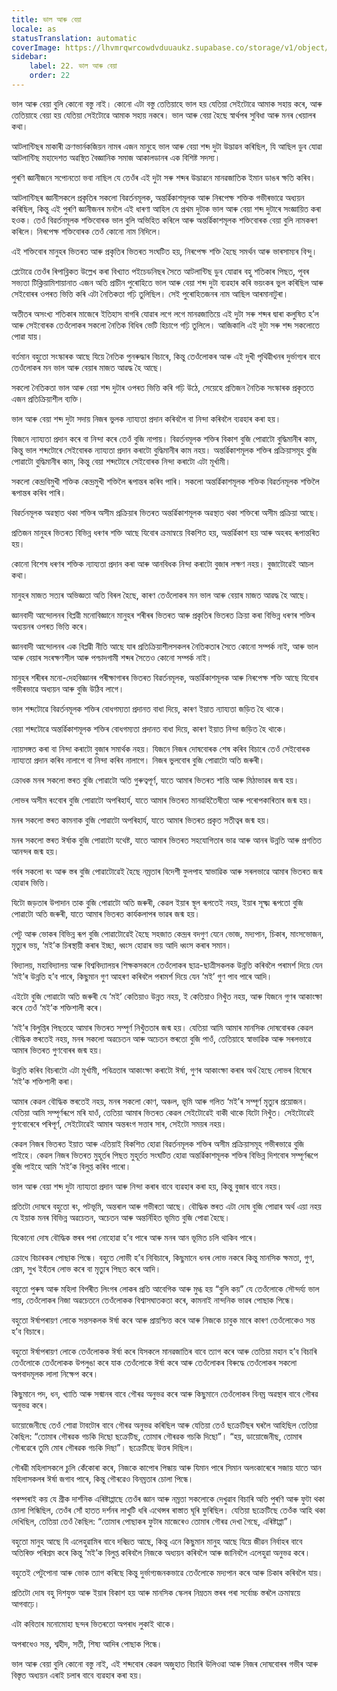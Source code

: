 ```yaml
---
title: ভাল আৰু বেয়া
locale: as
statusTranslation: automatic
coverImage: https://lhvmrqwrcowdvduuaukz.supabase.co/storage/v1/object/public/strapi-uploads/small_cover-educacion-fundamental.webp-2d51a7828a2b1309555be27f7e2a61a0.webp
sidebar:
    label: 22. ভাল আৰু বেয়া
    order: 22
---
```

ভাল আৰু বেয়া বুলি কোনো বস্তু নাই। কোনো এটা বস্তু তেতিয়াহে ভাল হয় যেতিয়া সেইটোৱে আমাক সহায় কৰে, আৰু তেতিয়াহে বেয়া হয় যেতিয়া সেইটোৱে আমাক সহায় নকৰে। ভাল আৰু বেয়া হৈছে স্বাৰ্থপৰ সুবিধা আৰু মনৰ খেয়ালৰ কথা।

আটলান্টিছৰ মাকাৰী ক্ৰণভাৰ্নকজিয়ন নামৰ এজন মানুহে ভাল আৰু বেয়া শব্দ দুটা উদ্ভাৱন কৰিছিল, যি আছিল ডুব যোৱা আটলান্টিছ মহাদেশত অৱস্থিত বৈজ্ঞানিক সমাজ আকালডানৰ এক বিশিষ্ট সদস্য।

পুৰণি জ্ঞানীজনে সপোনতো ভবা নাছিল যে তেওঁৰ এই দুটা সৰু শব্দৰ উদ্ভাৱনে মানৱজাতিক ইমান ডাঙৰ ক্ষতি কৰিব।

আটলান্টিছৰ জ্ঞানীসকলে প্ৰকৃতিৰ সকলো বিৱৰ্তনমূলক, অন্তৰ্ৱিকাশমূলক আৰু নিৰপেক্ষ শক্তিক গভীৰভাৱে অধ্যয়ন কৰিছিল, কিন্তু এই পুৰণি জ্ঞানীজনৰ মনলৈ এই ধাৰণা আহিল যে প্ৰথম দুটাক ভাল আৰু বেয়া শব্দ দুটাৰে সংজ্ঞায়িত কৰা হওক। তেওঁ বিৱৰ্তনমূলক শক্তিবোৰক ভাল বুলি অভিহিত কৰিলে আৰু অন্তৰ্ৱিকাশমূলক শক্তিবোৰক বেয়া বুলি নামকৰণ কৰিলে। নিৰপেক্ষ শক্তিবোৰক তেওঁ কোনো নাম নিদিলে।

এই শক্তিবোৰ মানুহৰ ভিতৰত আৰু প্ৰকৃতিৰ ভিতৰত সংঘটিত হয়, নিৰপেক্ষ শক্তি হৈছে সমৰ্থন আৰু ভাৰসাম্যৰ বিন্দু।

প্লেটোৱে তেওঁৰ ৰিপাব্লিকত উল্লেখ কৰা বিখ্যাত পইচেডনিছৰ সৈতে আটলান্টিছ ডুব যোৱাৰ বহু শতিকাৰ পিছত, পূবৰ সভ্যতা টিক্লিয়ামিশায়ানাত এজন অতি প্ৰাচীন পুৰোহিতে ভাল আৰু বেয়া শব্দ দুটা ব্যৱহাৰ কৰি ভয়ংকৰ ভুল কৰিছিল আৰু সেইবোৰৰ ওপৰত ভিত্তি কৰি এটা নৈতিকতা গঢ়ি তুলিছিল। সেই পুৰোহিতজনৰ নাম আছিল আৰমানাটুৰা।

অতীতৰ অসংখ্য শতিকাৰ মাজেৰে ইতিহাস বাগৰি যোৱাৰ লগে লগে মানৱজাতিয়ে এই দুটা সৰু শব্দৰ দ্বাৰা কলুষিত হ’ল আৰু সেইবোৰক তেওঁলোকৰ সকলো নৈতিক বিধিৰ ভেটি হিচাপে গঢ়ি তুলিলে। আজিকালি এই দুটা সৰু শব্দ সকলোতে পোৱা যায়।

বৰ্তমান বহুতো সংস্কাৰক আছে যিয়ে নৈতিক পুনৰুদ্ধাৰ বিচাৰে, কিন্তু তেওঁলোকৰ আৰু এই দুখী পৃথিৱীখনৰ দুৰ্ভাগ্যৰ বাবে তেওঁলোকৰ মন ভাল আৰু বেয়াৰ মাজত আৱদ্ধ হৈ আছে।

সকলো নৈতিকতা ভাল আৰু বেয়া শব্দ দুটাৰ ওপৰত ভিত্তি কৰি গঢ়ি উঠে, সেয়েহে প্ৰতিজন নৈতিক সংস্কাৰক প্ৰকৃততে এজন প্ৰতিক্ৰিয়াশীল ব্যক্তি।

ভাল আৰু বেয়া শব্দ দুটা সদায় নিজৰ ভুলক ন্যায্যতা প্ৰদান কৰিবলৈ বা নিন্দা কৰিবলৈ ব্যৱহাৰ কৰা হয়।

যিজনে ন্যায্যতা প্ৰদান কৰে বা নিন্দা কৰে তেওঁ বুজি নাপায়। বিৱৰ্তনমূলক শক্তিৰ বিকাশ বুজি পোৱাটো বুদ্ধিমানীৰ কাম, কিন্তু ভাল শব্দটোৰে সেইবোৰক ন্যায্যতা প্ৰদান কৰাটো বুদ্ধিমানীৰ কাম নহয়। অন্তৰ্ৱিকাশমূলক শক্তিৰ প্ৰক্ৰিয়াসমূহ বুজি পোৱাটো বুদ্ধিমানীৰ কাম, কিন্তু বেয়া শব্দটোৰে সেইবোৰক নিন্দা কৰাটো এটা মূৰ্খামী।

সকলো কেন্দ্ৰবিমুখী শক্তিক কেন্দ্ৰমুখী শক্তিলৈ ৰূপান্তৰ কৰিব পাৰি। সকলো অন্তৰ্ৱিকাশমূলক শক্তিক বিৱৰ্তনমূলক শক্তিলৈ ৰূপান্তৰ কৰিব পাৰি।

বিৱৰ্তনমূলক অৱস্থাত থকা শক্তিৰ অসীম প্ৰক্ৰিয়াৰ ভিতৰত অন্তৰ্ৱিকাশমূলক অৱস্থাত থকা শক্তিৰো অসীম প্ৰক্ৰিয়া আছে।

প্ৰতিজন মানুহৰ ভিতৰত বিভিন্ন ধৰণৰ শক্তি আছে যিবোৰ ক্ৰমান্বয়ে বিকশিত হয়, অন্তৰ্ৱিকাশ হয় আৰু অহৰহ ৰূপান্তৰিত হয়।

কোনো বিশেষ ধৰণৰ শক্তিক ন্যায্যতা প্ৰদান কৰা আৰু আনবিধক নিন্দা কৰাটো বুজাৰ লক্ষণ নহয়। বুজাটোৱেই আচল কথা।

মানুহৰ মাজত সত্যৰ অভিজ্ঞতা অতি বিৰল হৈছে, কাৰণ তেওঁলোকৰ মন ভাল আৰু বেয়াৰ মাজত আৱদ্ধ হৈ আছে।

জ্ঞানবাদী আন্দোলনৰ বিপ্লৱী মনোবিজ্ঞানে মানুহৰ শৰীৰৰ ভিতৰত আৰু প্ৰকৃতিৰ ভিতৰত ক্ৰিয়া কৰা বিভিন্ন ধৰণৰ শক্তিৰ অধ্যয়নৰ ওপৰত ভিত্তি কৰে।

জ্ঞানবাদী আন্দোলনৰ এক বিপ্লৱী নীতি আছে যাৰ প্ৰতিক্ৰিয়াশীলসকলৰ নৈতিকতাৰ সৈতে কোনো সম্পৰ্ক নাই, আৰু ভাল আৰু বেয়াৰ সংৰক্ষণশীল আৰু পশ্চাদগামী শব্দৰ সৈতেও কোনো সম্পৰ্ক নাই।

মানুহৰ শৰীৰৰ মনো-দেহবিজ্ঞানৰ পৰীক্ষাগাৰৰ ভিতৰত বিৱৰ্তনমূলক, অন্তৰ্ৱিকাশমূলক আৰু নিৰপেক্ষ শক্তি আছে যিবোৰ গভীৰভাৱে অধ্যয়ন আৰু বুজি উঠিব লাগে।

ভাল শব্দটোৱে বিৱৰ্তনমূলক শক্তিৰ বোধগম্যতা প্ৰদানত বাধা দিয়ে, কাৰণ ইয়াত ন্যায্যতা জড়িত হৈ থাকে।

বেয়া শব্দটোৱে অন্তৰ্ৱিকাশমূলক শক্তিৰ বোধগম্যতা প্ৰদানত বাধা দিয়ে, কাৰণ ইয়াত নিন্দা জড়িত হৈ থাকে।

ন্যায়সঙ্গত কৰা বা নিন্দা কৰাটো বুজাৰ সমাৰ্থক নহয়। যিজনে নিজৰ দোষবোৰক শেষ কৰিব বিচাৰে তেওঁ সেইবোৰক ন্যায্যতা প্ৰদান কৰিব নালাগে বা নিন্দা কৰিব নালাগে। নিজৰ ভুলবোৰ বুজি পোৱাটো অতি জৰুৰী।

ক্ৰোধক মনৰ সকলো স্তৰত বুজি পোৱাটো অতি গুৰুত্বপূৰ্ণ, যাতে আমাৰ ভিতৰত শান্তি আৰু মিঠাভাৱৰ জন্ম হয়।

লোভৰ অসীম ৰংবোৰ বুজি পোৱাটো অপৰিহাৰ্য, যাতে আমাৰ ভিতৰত মানৱহিতৈষীতা আৰু পৰোপকাৰিতাৰ জন্ম হয়।

মনৰ সকলো স্তৰত কামনাক বুজি পোৱাটো অপৰিহাৰ্য, যাতে আমাৰ ভিতৰত প্ৰকৃত সতীত্বৰ জন্ম হয়।

মনৰ সকলো স্তৰত ঈৰ্ষাক বুজি পোৱাটো যথেষ্ট, যাতে আমাৰ ভিতৰত সহযোগিতাৰ ভাৱ আৰু আনৰ উন্নতি আৰু প্ৰগতিত আনন্দৰ জন্ম হয়।

গৰ্বৰ সকলো ৰং আৰু স্তৰ বুজি পোৱাটোৱেই হৈছে নম্ৰতাৰ বিদেশী ফুলপাহ স্বাভাৱিক আৰু সৰলভাৱে আমাৰ ভিতৰত জন্ম হোৱাৰ ভিত্তি।

যিটো জড়তাৰ উপাদান তাক বুজি পোৱাটো অতি জৰুৰী, কেৱল ইয়াৰ স্থূল ৰূপতেই নহয়, ইয়াৰ সূক্ষ্ম ৰূপতো বুজি পোৱাটো অতি জৰুৰী, যাতে আমাৰ ভিতৰত কাৰ্যকলাপৰ ভাৱৰ জন্ম হয়।

পেটু আৰু ভোকৰ বিভিন্ন ৰূপ বুজি পোৱাটোৱেই হৈছে সহজাত কেন্দ্ৰৰ বদগুণ যেনে ভোজ, মদ্যপান, চিকাৰ, মাংসভোজন, মৃত্যুৰ ভয়, ‘মই’ক চিৰস্থায়ী কৰাৰ ইচ্ছা, ধ্বংস হোৱাৰ ভয় আদি ধ্বংস কৰাৰ সমান।

বিদ্যালয়, মহাবিদ্যালয় আৰু বিশ্ববিদ্যালয়ৰ শিক্ষকসকলে তেওঁলোকৰ ছাত্ৰ-ছাত্ৰীসকলক উন্নতি কৰিবলৈ পৰামৰ্শ দিয়ে যেন ‘মই’ৰ উন্নতি হ’ব পাৰে, কিছুমান গুণ আহৰণ কৰিবলৈ পৰামৰ্শ দিয়ে যেন ‘মই’ গুণ পাব পাৰে আদি।

এইটো বুজি পোৱাটো অতি জৰুৰী যে ‘মই’ কেতিয়াও উন্নত নহয়, ই কেতিয়াও নিখুঁত নহয়, আৰু যিজনে গুণৰ আকাংক্ষা কৰে তেওঁ ‘মই’ক শক্তিশালী কৰে।

‘মই’ৰ বিলুপ্তিৰ পিছতহে আমাৰ ভিতৰত সম্পূৰ্ণ নিখুঁততাৰ জন্ম হয়। যেতিয়া আমি আমাৰ মানসিক দোষবোৰক কেৱল বৌদ্ধিক স্তৰতেই নহয়, মনৰ সকলো অৱচেতন আৰু অচেতন স্তৰতো বুজি পাওঁ, তেতিয়াহে স্বাভাৱিক আৰু সৰলভাৱে আমাৰ ভিতৰত গুণবোৰৰ জন্ম হয়।

উন্নতি কৰিব বিচৰাটো এটা মূৰ্খামী, পবিত্ৰতাৰ আকাংক্ষা কৰাটো ঈৰ্ষা, গুণৰ আকাংক্ষা কৰাৰ অৰ্থ হৈছে লোভৰ বিষেৰে ‘মই’ক শক্তিশালী কৰা।

আমাৰ কেৱল বৌদ্ধিক স্তৰতেই নহয়, মনৰ সকলো কোণ, অঞ্চল, ভূমি আৰু গলিত ‘মই’ৰ সম্পূৰ্ণ মৃত্যুৰ প্ৰয়োজন। যেতিয়া আমি সম্পূৰ্ণৰূপে মৰি যাওঁ, তেতিয়া আমাৰ ভিতৰত কেৱল সেইটোৱেই বাকী থাকে যিটো নিখুঁত। সেইটোৱেই গুণবোৰেৰে পৰিপূৰ্ণ, সেইটোৱেই আমাৰ অন্তৰংগ সত্তাৰ সাৰ, সেইটো সময়ৰ নহয়।

কেৱল নিজৰ ভিতৰত ইয়াত আৰু এতিয়াই বিকশিত হোৱা বিৱৰ্তনমূলক শক্তিৰ অসীম প্ৰক্ৰিয়াসমূহ গভীৰভাৱে বুজি পাইহে। কেৱল নিজৰ ভিতৰত মুহূৰ্তৰ পিছত মুহূৰ্তত সংঘটিত হোৱা অন্তৰ্ৱিকাশমূলক শক্তিৰ বিভিন্ন দিশবোৰ সম্পূৰ্ণৰূপে বুজি পাইহে আমি ‘মই’ক বিলুপ্ত কৰিব পাৰো।

ভাল আৰু বেয়া শব্দ দুটা ন্যায্যতা প্ৰদান আৰু নিন্দা কৰাৰ বাবে ব্যৱহাৰ কৰা হয়, কিন্তু বুজাৰ বাবে নহয়।

প্ৰতিটো দোষৰে বহুতো ৰং, পটভূমি, অন্তৰাল আৰু গভীৰতা আছে। বৌদ্ধিক স্তৰত এটা দোষ বুজি পোৱাৰ অৰ্থ এয়া নহয় যে ইয়াক মনৰ বিভিন্ন অৱচেতন, অচেতন আৰু অন্তৰ্নিহিত ভূমিত বুজি পোৱা হৈছে।

যিকোনো দোষ বৌদ্ধিক স্তৰৰ পৰা নোহোৱা হ’ব পাৰে আৰু মনৰ আন ভূমিত চলি থাকিব পাৰে।

ক্ৰোধে বিচাৰকৰ পোছাক পিন্ধে। বহুতে লোভী হ’ব নিবিচাৰে, কিছুমানে ধনৰ লোভ নকৰে কিন্তু মানসিক ক্ষমতা, গুণ, প্ৰেম, সুখ ইহঁতৰ লোভ কৰে বা মৃত্যুৰ পিছত কৰে আদি।

বহুতো পুৰুষ আৰু মহিলা বিপৰীত লিংগৰ লোকৰ প্ৰতি আবেগিক আৰু মুগ্ধ হয় “বুলি কয়” যে তেওঁলোকে সৌন্দৰ্য্য ভাল পায়, তেওঁলোকৰ নিজা অৱচেতনে তেওঁলোকক বিশ্বাসঘাতকতা কৰে, কামনাই নান্দনিক ভাৱৰ পোছাক পিন্ধে।

বহুতো ঈৰ্ষাপৰায়ণ লোকে সন্তসকলক ঈৰ্ষা কৰে আৰু প্ৰায়শ্চিত্ত কৰে আৰু নিজকে চাবুক মাৰে কাৰণ তেওঁলোকেও সন্ত হ’ব বিচাৰে।

বহুতো ঈৰ্ষাপৰায়ণ লোকে তেওঁলোকক ঈৰ্ষা কৰে যিসকলে মানৱজাতিৰ বাবে ত্যাগ কৰে আৰু তেতিয়া মহান হ’ব বিচাৰি তেওঁলোকে তেওঁলোকক উপলুঙা কৰে যাক তেওঁলোকে ঈৰ্ষা কৰে আৰু তেওঁলোকৰ বিৰুদ্ধে তেওঁলোকৰ সকলো অপবাদমূলক লালা নিক্ষেপ কৰে।

কিছুমানে পদ, ধন, খ্যাতি আৰু সন্মানৰ বাবে গৌৰৱ অনুভৱ কৰে আৰু কিছুমানে তেওঁলোকৰ বিনম্ৰ অৱস্থাৰ বাবে গৌৰৱ অনুভৱ কৰে।

ডায়োজেনীছে তেওঁ শোৱা টাবটোৰ বাবে গৌৰৱ অনুভৱ কৰিছিল আৰু যেতিয়া তেওঁ ছক্ৰেটিছৰ ঘৰলৈ আহিছিল তেতিয়া কৈছিল: “তোমাৰ গৌৰৱক গচকি দিছো ছক্ৰেটিছ, তোমাৰ গৌৰৱক গচকি দিছো”। “হয়, ডায়োজেনীছ, তোমাৰ গৌৰৱেৰে তুমি মোৰ গৌৰৱক গচকি দিছা”। ছক্ৰেটিছে উত্তৰ দিছিল।

গৌৰৱী মহিলাসকলে চুলি কেঁকোৰা কৰে, নিজকে কাপোৰ পিন্ধায় আৰু যিমান পাৰে সিমান অলংকাৰেৰে সজায় যাতে আন মহিলাসকলৰ ঈৰ্ষা জগাব পাৰে, কিন্তু গৌৰৱেও বিনম্ৰতাৰ চোলা পিন্ধে।

পৰম্পৰাই কয় যে গ্ৰীক দাৰ্শনিক এৰিষ্টাপ্পাছে তেওঁৰ জ্ঞান আৰু নম্ৰতা সকলোকে দেখুৱাব বিচাৰি অতি পুৰণি আৰু ফুটা থকা চোলা পিন্ধিছিল, তেওঁৰ সোঁ হাতত দৰ্শনৰ লাখুটি ধৰি এথেন্সৰ ৰাস্তাত ঘূৰি ফুৰিছিল। যেতিয়া ছক্ৰেটিছে তেওঁক আহি থকা দেখিছিল, তেতিয়া তেওঁ কৈছিল: “তোমাৰ পোছাকৰ ফুটাৰ মাজেৰেও তোমাৰ গৌৰৱ দেখা গৈছে, এৰিষ্টাপ্পা”।

বহুতো মানুহ আছে যি এলেহুৱামিৰ বাবে দৰিদ্ৰত আছে, কিন্তু এনে কিছুমান মানুহ আছে যিয়ে জীৱন নিৰ্বাহৰ বাবে অতিৰিক্ত পৰিশ্ৰম কৰে কিন্তু ‘মই’ক বিলুপ্ত কৰিবলৈ নিজকে অধ্যয়ন কৰিবলৈ আৰু জানিবলৈ এলেহুৱা অনুভৱ কৰে।

বহুতেই পেটুপোনা আৰু ভোক ত্যাগ কৰিছে কিন্তু দুৰ্ভাগ্যজনকভাৱে তেওঁলোকে মদ্যপান কৰে আৰু চিকাৰ কৰিবলৈ যায়।

প্ৰতিটো দোষ বহু দিশযুক্ত আৰু ইয়াৰ বিকাশ হয় আৰু মানসিক স্কেলৰ নিম্নতম স্তৰৰ পৰা সৰ্বোচ্চ স্তৰলৈ ক্ৰমান্বয়ে আগবাঢ়ে।

এটা কবিতাৰ মনোমোহা ছন্দৰ ভিতৰতো অপৰাধ লুকাই থাকে।

অপৰাধেও সন্ত, শ্বহীদ, সতী, শিষ্য আদিৰ পোছাক পিন্ধে।

ভাল আৰু বেয়া বুলি কোনো বস্তু নাই, এই শব্দবোৰ কেৱল অজুহাত বিচাৰি উলিওৱা আৰু নিজৰ দোষবোৰৰ গভীৰ আৰু বিস্তৃত অধ্যয়ন এৰাই চলাৰ বাবে ব্যৱহাৰ কৰা হয়।

